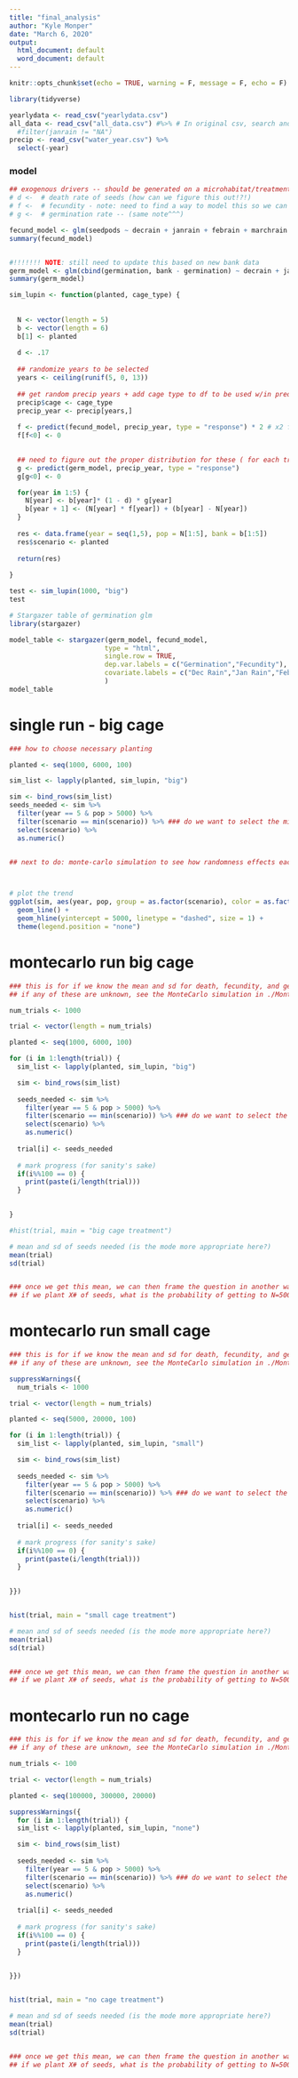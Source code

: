 ```yaml
---
title: "final_analysis"
author: "Kyle Monper"
date: "March 6, 2020"
output:
  html_document: default
  word_document: default
---
```


```r
knitr::opts_chunk$set(echo = TRUE, warning = F, message = F, echo = F)
```


```r
library(tidyverse)

yearlydata <- read_csv("yearlydata.csv")
all_data <- read_csv("all_data.csv") #%>% # In original csv, search and replaced cage column "Small" with "small" and "Big" with "big"
  #filter(janrain != "NA")
precip <- read_csv("water_year.csv") %>% 
  select(-year)
```


### model
```r


## exogenous drivers -- should be generated on a microhabitat/treatment basis
# d <-  # death rate of seeds (how can we figure this out!?!)
# f <-  # fecundity - note: need to find a way to model this so we can randomize based on some known mean and sd
# g <-  # germination rate -- (same note^^^)

fecund_model <- glm(seedpods ~ decrain + janrain + febrain + marchrain + aprilrain + mayrain + cage, data = all_data, family = poisson) 
summary(fecund_model)


#!!!!!!! NOTE: still need to update this based on new bank data
germ_model <- glm(cbind(germination, bank - germination) ~ decrain + janrain, data = yearlydata, family=binomial())
summary(germ_model)

sim_lupin <- function(planted, cage_type) {
  
    
  N <- vector(length = 5)
  b <- vector(length = 6)
  b[1] <- planted
  
  d <- .17
  
  ## randomize years to be selected
  years <- ceiling(runif(5, 0, 13))
  
  ## get random precip years + add cage type to df to be used w/in predict
  precip$cage <- cage_type
  precip_year <- precip[years,]
  
  f <- predict(fecund_model, precip_year, type = "response") * 2 # x2 for number of sees per pod
  f[f<0] <- 0

  
  ## need to figure out the proper distribution for these ( for each treatment type?)
  g <- predict(germ_model, precip_year, type = "response")
  g[g<0] <- 0

  for(year in 1:5) {
    N[year] <- b[year]* (1 - d) * g[year]
    b[year + 1] <- (N[year] * f[year]) + (b[year] - N[year])
  }
  
  res <- data.frame(year = seq(1,5), pop = N[1:5], bank = b[1:5])
  res$scenario <- planted
  
  return(res)
  
}

test <- sim_lupin(1000, "big")
test

```

```r
# Stargazer table of germination glm
library(stargazer)

model_table <- stargazer(germ_model, fecund_model,
                        type = "html",
                        single.row = TRUE,
                        dep.var.labels = c("Germination","Fecundity"),
                        covariate.labels = c("Dec Rain","Jan Rain","Feb Rain","Mar Rain","Apr Rain","May Rain","Big Cage","No Cage","Small Cage")
                        )
model_table

```



# single run - big cage
```r
### how to choose necessary planting

planted <- seq(1000, 6000, 100)

sim_list <- lapply(planted, sim_lupin, "big")

sim <- bind_rows(sim_list)
seeds_needed <- sim %>% 
  filter(year == 5 & pop > 5000) %>% 
  filter(scenario == min(scenario)) %>% ### do we want to select the min or average here?
  select(scenario) %>% 
  as.numeric()


## next to do: monte-carlo simulation to see how randomness effects each of these



# plot the trend
ggplot(sim, aes(year, pop, group = as.factor(scenario), color = as.factor(scenario))) +
  geom_line() +
  geom_hline(yintercept = 5000, linetype = "dashed", size = 1) +
  theme(legend.position = "none")


```


# montecarlo run big cage
```r
### this is for if we know the mean and sd for death, fecundity, and germination
## if any of these are unknown, see the MonteCarlo simulation in ./MonteCarlo.Rmd

num_trials <- 1000

trial <- vector(length = num_trials)

planted <- seq(1000, 6000, 100)

for (i in 1:length(trial)) {
  sim_list <- lapply(planted, sim_lupin, "big")

  sim <- bind_rows(sim_list)
  
  seeds_needed <- sim %>% 
    filter(year == 5 & pop > 5000) %>% 
    filter(scenario == min(scenario)) %>% ### do we want to select the min or average here?
    select(scenario) %>% 
    as.numeric()
  
  trial[i] <- seeds_needed
  
  # mark progress (for sanity's sake)
  if(i%%100 == 0) {
    print(paste(i/length(trial)))
  }

  
}

#hist(trial, main = "big cage treatment")

# mean and sd of seeds needed (is the mode more appropriate here?)
mean(trial)
sd(trial)


### once we get this mean, we can then frame the question in another way:
## if we plant X# of seeds, what is the probability of getting to N=5000 by year 5
```



# montecarlo run small cage
```r
### this is for if we know the mean and sd for death, fecundity, and germination
## if any of these are unknown, see the MonteCarlo simulation in ./MonteCarlo.Rmd

suppressWarnings({ 
  num_trials <- 1000

trial <- vector(length = num_trials)

planted <- seq(5000, 20000, 100)

for (i in 1:length(trial)) {
  sim_list <- lapply(planted, sim_lupin, "small")

  sim <- bind_rows(sim_list)
  
  seeds_needed <- sim %>% 
    filter(year == 5 & pop > 5000) %>% 
    filter(scenario == min(scenario)) %>% ### do we want to select the min or average here?
    select(scenario) %>% 
    as.numeric()
  
  trial[i] <- seeds_needed
  
  # mark progress (for sanity's sake)
  if(i%%100 == 0) {
    print(paste(i/length(trial)))
  }

  
}})


hist(trial, main = "small cage treatment")

# mean and sd of seeds needed (is the mode more appropriate here?)
mean(trial)
sd(trial)


### once we get this mean, we can then frame the question in another way:
## if we plant X# of seeds, what is the probability of getting to N=5000 by year 5
```

# montecarlo run no cage
```r
### this is for if we know the mean and sd for death, fecundity, and germination
## if any of these are unknown, see the MonteCarlo simulation in ./MonteCarlo.Rmd

num_trials <- 100

trial <- vector(length = num_trials)

planted <- seq(100000, 300000, 20000)

suppressWarnings({ 
  for (i in 1:length(trial)) {
  sim_list <- lapply(planted, sim_lupin, "none")

  sim <- bind_rows(sim_list)
  
  seeds_needed <- sim %>% 
    filter(year == 5 & pop > 5000) %>% 
    filter(scenario == min(scenario)) %>% ### do we want to select the min or average here?
    select(scenario) %>% 
    as.numeric()
  
  trial[i] <- seeds_needed
  
  # mark progress (for sanity's sake)
  if(i%%100 == 0) {
    print(paste(i/length(trial)))
  }

  
}})


hist(trial, main = "no cage treatment")

# mean and sd of seeds needed (is the mode more appropriate here?)
mean(trial)
sd(trial)


### once we get this mean, we can then frame the question in another way:
## if we plant X# of seeds, what is the probability of getting to N=5000 by year 5
```

